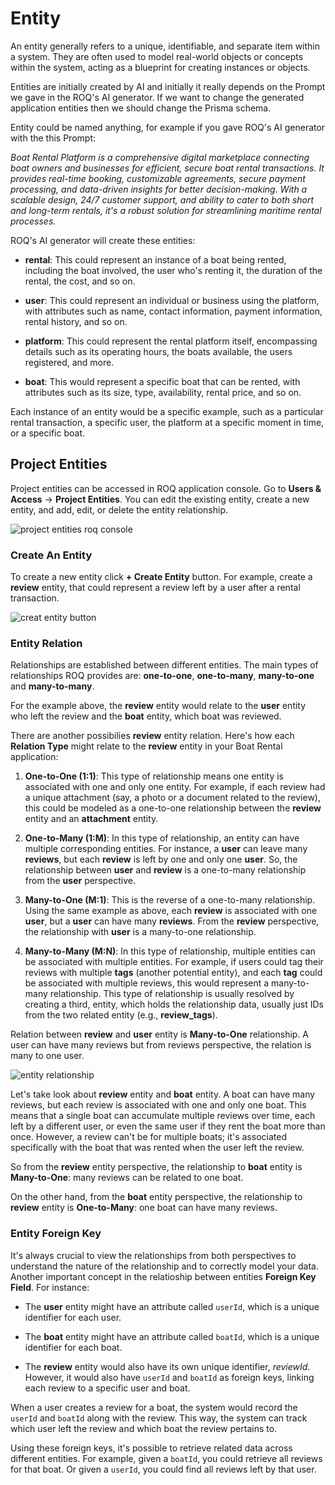 
# Entity

An entity generally refers to a unique, identifiable, and separate item within a system. They are often used to model real-world objects or concepts within the system, acting as a blueprint for creating instances or objects.

Entities are initially created by AI and initially it really depends on the Prompt we gave in the ROQ's AI generator. If we want to change the generated application entities then we should change the Prisma schema. 

Entity could be named anything, for example if you gave ROQ's AI generator with the this Prompt:

_Boat Rental Platform is a comprehensive digital marketplace connecting boat owners and businesses for efficient, secure boat rental transactions. It provides real-time booking, customizable agreements, secure payment processing, and data-driven insights for better decision-making. With a scalable design, 24/7 customer support, and ability to cater to both short and long-term rentals, it's a robust solution for streamlining maritime rental processes._

ROQ's AI generator will create these entities:

- **rental**: This could represent an instance of a boat being rented, including the boat involved, the user who's renting it, the duration of the rental, the cost, and so on.

- **user**: This could represent an individual or business using the platform, with attributes such as name, contact information, payment information, rental history, and so on.

- **platform**: This could represent the rental platform itself, encompassing details such as its operating hours, the boats available, the users registered, and more.

- **boat**: This would represent a specific boat that can be rented, with attributes such as its size, type, availability, rental price, and so on.

Each instance of an entity would be a specific example, such as a particular rental transaction, a specific user, the platform at a specific moment in time, or a specific boat.

## Project Entities

Project entities can be accessed in ROQ application console. Go to **Users & Access** → **Project Entities**. You can edit the existing entity, create a new entity, and add, edit, or delete the entity relationship.  

![project entities roq console](/project-entities-boat-rental.png)

### Create An Entity

To create a new entity click **+ Create Entity** button. For example, create a **review** entity, that could represent a review left by a user after a rental transaction.

![creat entity button](/create-a-new-entity.png)

### Entity Relation

Relationships are established between different entities. The main types of relationships ROQ provides are: **one-to-one**, **one-to-many**, **many-to-one** and **many-to-many**.

For the example above, the **review** entity would relate to the **user** entity who left the review and the **boat** entity, which boat was reviewed.

There are another possibilies **review** entity relation. Here's how each **Relation Type** might relate to the **review** entity in your Boat Rental application:

1. **One-to-One (1:1)**: This type of relationship means one entity is associated with one and only one entity. For example, if each review had a unique attachment (say, a photo or a document related to the review), this could be modeled as a one-to-one relationship between the **review** entity and an **attachment** entity.

2. **One-to-Many (1:M)**: In this type of relationship, an entity can have multiple corresponding entities. For instance, a **user** can leave many **reviews**, but each **review** is left by one and only one **user**. So, the relationship between **user** and **review** is a one-to-many relationship from the **user** perspective.

3. **Many-to-One (M:1)**: This is the reverse of a one-to-many relationship. Using the same example as above, each **review** is associated with one **user**, but a **user** can have many **reviews**. From the **review** perspective, the relationship with **user** is a many-to-one relationship.

4. **Many-to-Many (M:N)**: In this type of relationship, multiple entities can be associated with multiple entities. For example, if users could tag their reviews with multiple **tags** (another potential entity), and each **tag** could be associated with multiple reviews, this would represent a many-to-many relationship. This type of relationship is usually resolved by creating a third, entity, which holds the relationship data, usually just IDs from the two related entity (e.g., **review_tags**).


Relation between **review** and **user** entity is **Many-to-One** relationship. A user can have many reviews but from reviews perspective, the relation is many to one user.

![entity relationship](/entity-relation.png)

Let's take look about **review** entity and **boat** entity. A boat can have many reviews, but each review is associated with one and only one boat. This means that a single boat can accumulate multiple reviews over time, each left by a different user, or even the same user if they rent the boat more than once. However, a review can't be for multiple boats; it's associated specifically with the boat that was rented when the user left the review.

So from the **review** entity perspective, the relationship to **boat** entity is **Many-to-One**: many reviews can be related to one boat.

On the other hand, from the **boat** entity perspective, the relationship to **review** entity is **One-to-Many**: one boat can have many reviews.

### Entity Foreign Key 

It's always crucial to view the relationships from both perspectives to understand the nature of the relationship and to correctly model your data. Another important concept in the relatioship between entities **Foreign Key Field**. For instance:

- The **user** entity might have an attribute called `userId`, which is a unique identifier for each user.

- The **boat** entity might have an attribute called `boatId`, which is a unique identifier for each boat.

- The **review** entity would also have its own unique identifier, *reviewId*. However, it would also have `userId` and `boatId` as foreign keys, linking each review to a specific user and boat. 

When a user creates a review for a boat, the system would record the `userId` and `boatId` along with the review. This way, the system can track which user left the review and which boat the review pertains to.

Using these foreign keys, it's possible to retrieve related data across different entities. For example, given a `boatId`, you could retrieve all reviews for that boat. Or given a `userId`, you could find all reviews left by that user.